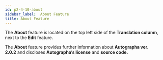 ```yaml
---
id: p2-4-10-about
sidebar_label:  About Feature
title: About Feature
---
```


The **About** feature is located on the top left side of the **Translation column**, next to the **Edit** feature. 

The **About** feature provides further information about **Autographa ver. 2.0.2** and discloses **Autographa’s license** and **source code.** 
